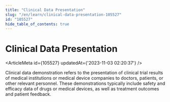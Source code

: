 ```yaml
---
title: "Clinical Data Presentation"
slug: "/en/learn/clinical-data-presentation-105527"
id: "105527"
hide_table_of_contents: true
---
```



# Clinical Data Presentation

<ArticleMeta id={105527} updatedAt={'2023-11-03 02:20:37'} />
<div className='border-solid border-b border-t-0 my-4 border-[var(--ifm-color-gray-300)]' />

Clinical data demonstration refers to the presentation of clinical trial results of medical institutions or medical device companies to doctors, patients, or other relevant personnel. These demonstrations typically include safety and efficacy data of drugs or medical devices, as well as treatment outcomes and patient feedback.

